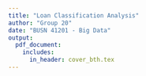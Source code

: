 ---
title: "Loan Classification Analysis"
author: "Group 20"
date: "BUSN 41201 - Big Data"
output:
  pdf_document:
    includes:
      in_header: cover_bth.tex
---
